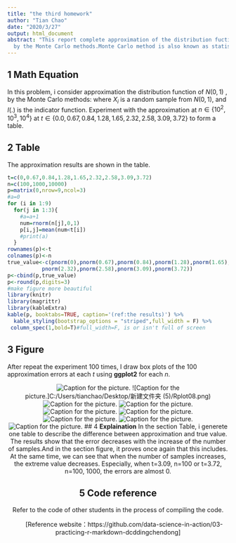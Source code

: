 ```yaml
---
title: "the third homework"
author: "Tian Chao"
date: "2020/3/27"
output: html_document
abstract: "This report complete approximation of the distribution fuction \nof $N(0,1)$
  by the Monte Carlo methods.Monte Carlo method is also known as statistical simulation method, refers to the use of random numbers to solve many computational problems."
---
```



## 1 **Math Equation**

In this problem, i consider approximation the distribution
function of  $N(0,1)$ , 
\begin{align}
    \Phi(t) = \int_{-\infty}^t\frac{1}{\sqrt{{2\pi}}}e^
     {(-y^2)/2} \,{\rm d}y,
\end{align}
by the Monte Carlo methods:
\begin{align}
    \hat{\Phi}(t) = \frac{1}{n}\sum_{i=1}^n I(X_i \leq t),
\end{align}
where $X_i$ is a random sample from $N(0,1)$, and $I(.)$ is 
the indicator function.
Experiment with the approximation at
$n \in \{10^2, 10^3, 10^4\}$ at
$t \in \{0.0, 0.67, 0.84, 1.28, 1.65, 2.32, 2.58, 3.09, 3.72\}$ to
form a table.

## 2 **Table**

The approximation results are shown in the table.

```r
t=c(0,0.67,0.84,1.28,1.65,2.32,2.58,3.09,3.72)
n=c(100,1000,10000)
p=matrix(0,nrow=9,ncol=3)
#a=0
for (i in 1:9)
  for(j in 1:3){
    #a=a+1
    num=rnorm(n[j],0,1)
    p[i,j]=mean(num<t[i])
    #print(a)
  }
rownames(p)<-t
colnames(p)<-n
true_value<-c(pnorm(0),pnorm(0.67),pnorm(0.84),pnorm(1.28),pnorm(1.65),
           pnorm(2.32),pnorm(2.58),pnorm(3.09),pnorm(3.72))
p<-cbind(p,true_value)
p<-round(p,digits=3)
#make figure more beautiful
library(knitr)
library(magrittr)
library(kableExtra)
kable(p, booktabs=TRUE, caption='(ref:the results)') %>%
  kable_styling(bootstrap_options = "striped",full_width = F) %>% 
 column_spec(1,bold=T)#full_width=F, is or isn't full of screen
```

## 3 **Figure**

After repeat the experiment 100 times, I draw box plots of the 100 approximation errors at each $t$ using **ggplot2** for each $n$. 

<div align=center>
![Caption for the picture.](C:/Users/tianchao/Desktop/新建文件夹 (5)/Rplot09.png)
![Caption for the picture.]C:/Users/tianchao/Desktop/新建文件夹 (5)/Rplot08.png)
![Caption for the picture.](C:/Users/tianchao/Desktop/新建文件夹 (5)/Rplot07.png)
![Caption for the picture.](C:/Users/tianchao/Desktop/新建文件夹 (5)/Rplot06.png)
![Caption for the picture.](C:/Users/tianchao/Desktop/新建文件夹 (5)/Rplot05.png)
![Caption for the picture.](C:/Users/tianchao/Desktop/新建文件夹 (5)/Rplot04.png)
![Caption for the picture.](C:/Users/tianchao/Desktop/新建文件夹 (5)/Rplot03.png)
![Caption for the picture.](C:/Users/tianchao/Desktop/新建文件夹 (5)/Rplot02.png)
![Caption for the picture.](C:/Users/tianchao/Desktop/新建文件夹 (5)/Rplot01.png)
## 4 **Explaination**
In the section Table, i generete one table to describe the 
difference between approximation and true value. The results show that the error decreases with the increase of the number of samples.And in the section figure, it proves once again that this includes. At the same time, we can see that when the number of samples increases, the extreme value decreases. 
Especially, when t=3.09, n=100 or t=3.72, n=100, 1000, the errors are almost 0.

## 5 **Code reference**

Refer to the code of other students in the process of compiling the code.

&emsp;&emsp;[Reference website：https://github.com/data-science-in-action/03-practicing-r-markdown-dcddingchendong]